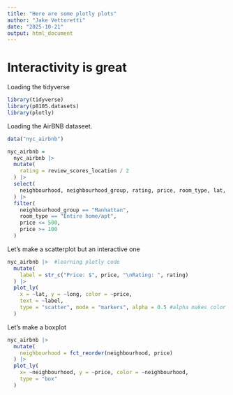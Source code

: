 ```yaml
---
title: "Here are some plotly plots"
author: "Jake Vettoretti"
date: "2025-10-21"
output: html_document
---
```


# Interactivity is great


Loading the tidyverse
```r
library(tidyverse)
library(p8105.datasets)
library(plotly)
```

Loading the AirBNB dataseet.
```r
data("nyc_airbnb")

nyc_airbnb = 
  nyc_airbnb |> 
  mutate(
    rating = review_scores_location / 2
  ) |> 
  select(
    neighbourhood, neighbourhood_group, rating, price, room_type, lat, long
  ) |> 
  filter(
    neighbourhood_group == "Manhattan",
    room_type == "Entire home/apt",
    price <= 500,
    price >= 100
  )
```

Let's make a scatterplot but an interactive one
```r
nyc_airbnb |>  #learning plotly code
  mutate(
    label = str_c("Price: $", price, "\nRating: ", rating)
  ) |> 
  plot_ly( 
    x = ~lat, y = ~long, color = ~price,
    text = ~label,
    type = "scatter", mode = "markers", alpha = 0.5 #alpha makes color gradient
  )
```

Let's make a boxplot
```r
nyc_airbnb |> 
  mutate(
    neighbourhood = fct_reorder(neighbourhood, price)
  ) |> 
  plot_ly(
    x= ~neighbourhood, y = ~price, color = ~neighbourhood,
    type = "box"
  )
```




